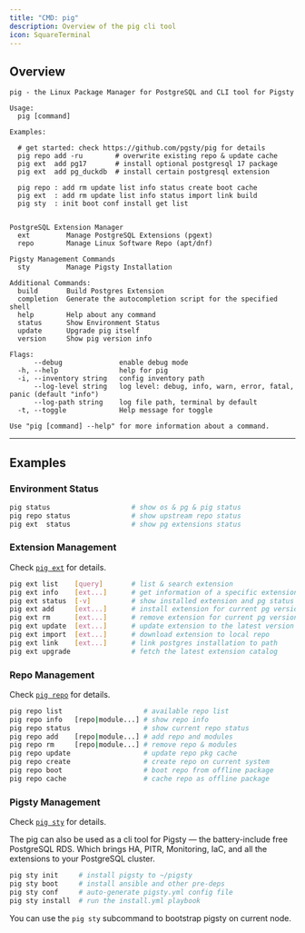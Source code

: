 ```yaml
---
title: "CMD: pig"
description: Overview of the pig cli tool
icon: SquareTerminal
---
```


## Overview

```
pig - the Linux Package Manager for PostgreSQL and CLI tool for Pigsty

Usage:
  pig [command]

Examples:

  # get started: check https://github.com/pgsty/pig for details
  pig repo add -ru        # overwrite existing repo & update cache
  pig ext  add pg17       # install optional postgresql 17 package
  pig ext  add pg_duckdb  # install certain postgresql extension

  pig repo : add rm update list info status create boot cache
  pig ext  : add rm update list info status import link build
  pig sty  : init boot conf install get list


PostgreSQL Extension Manager
  ext         Manage PostgreSQL Extensions (pgext)
  repo        Manage Linux Software Repo (apt/dnf)

Pigsty Management Commands
  sty         Manage Pigsty Installation

Additional Commands:
  build       Build Postgres Extension
  completion  Generate the autocompletion script for the specified shell
  help        Help about any command
  status      Show Environment Status
  update      Upgrade pig itself
  version     Show pig version info

Flags:
      --debug              enable debug mode
  -h, --help               help for pig
  -i, --inventory string   config inventory path
      --log-level string   log level: debug, info, warn, error, fatal, panic (default "info")
      --log-path string    log file path, terminal by default
  -t, --toggle             Help message for toggle

Use "pig [command] --help" for more information about a command.
```

------

## Examples

### Environment Status

```bash
pig status                    # show os & pg & pig status
pig repo status               # show upstream repo status
pig ext  status               # show pg extensions status 
```

### Extension Management

Check [`pig ext`](/pig/ext/) for details.

```bash
pig ext list    [query]       # list & search extension      
pig ext info    [ext...]      # get information of a specific extension
pig ext status  [-v]          # show installed extension and pg status
pig ext add     [ext...]      # install extension for current pg version
pig ext rm      [ext...]      # remove extension for current pg version
pig ext update  [ext...]      # update extension to the latest version
pig ext import  [ext...]      # download extension to local repo
pig ext link    [ext...]      # link postgres installation to path
pig ext upgrade               # fetch the latest extension catalog
```

### Repo Management

Check [`pig repo`](/pig/repo/) for details.

```bash
pig repo list                    # available repo list
pig repo info   [repo|module...] # show repo info
pig repo status                  # show current repo status
pig repo add    [repo|module...] # add repo and modules
pig repo rm     [repo|module...] # remove repo & modules
pig repo update                  # update repo pkg cache
pig repo create                  # create repo on current system
pig repo boot                    # boot repo from offline package
pig repo cache                   # cache repo as offline package
```

### Pigsty Management

Check [`pig sty`](/pig/sty/) for details.

The pig can also be used as a cli tool for Pigsty — the battery-include free PostgreSQL RDS.
Which brings HA, PITR, Monitoring, IaC, and all the extensions to your PostgreSQL cluster.

```bash
pig sty init     # install pigsty to ~/pigsty 
pig sty boot     # install ansible and other pre-deps 
pig sty conf     # auto-generate pigsty.yml config file
pig sty install  # run the install.yml playbook
```

You can use the `pig sty` subcommand to bootstrap pigsty on current node.